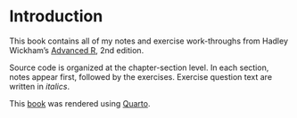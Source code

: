 # Introduction {.unnumbered}

This book contains all of my notes and exercise work-throughs from Hadley Wickham's [Advanced R](https://adv-r.hadley.nz), 2nd edition.

Source code is organized at the chapter-section level. In each section, notes appear first, followed by the exercises. Exercise question text are written in *italics*.

This [book](https://quarto.org/docs/books/) was rendered using [Quarto](https::quarto.org).
